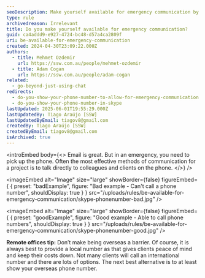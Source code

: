 ```yaml
---
seoDescription: Make yourself available for emergency communication by providing a phone number or Skype ID to ensure seamless connections.
type: rule
archivedreason: Irrelevant
title: Do you make yourself available for emergency communication?
guid: ca4addd9-e927-4724-bc48-d57a4ca2809f
uri: be-available-for-emergency-communication
created: 2024-04-30T23:09:22.000Z
authors:
  - title: Mehmet Ozdemir
    url: https://ssw.com.au/people/mehmet-ozdemir
  - title: Adam Cogan
    url: https://ssw.com.au/people/adam-cogan
related:
  - go-beyond-just-using-chat
redirects:
  - do-you-show-your-phone-number-to-allow-for-emergency-communication
  - do-you-show-your-phone-number-in-skype
lastUpdated: 2025-06-01T19:55:29.000Z
lastUpdatedBy: Tiago Araújo [SSW]
lastUpdatedByEmail: tiagov8@gmail.com
createdBy: Tiago Araújo [SSW]
createdByEmail: tiagov8@gmail.com
isArchived: true
---
```


<introEmbed
  body={<>
Email is great. But in an emergency, you need to pick up the phone. Often the most effective methods of communication for a project is to talk directly to colleagues and clients on the phone.
  </>}
/>

<imageEmbed
  alt="Image"
  size="large"
  showBorder={false}
  figureEmbed={ {
    preset: "badExample",
    figure: "Bad example - Can't call a phone number",
    shouldDisplay: true
  } }
  src="/uploads/rules/be-available-for-emergency-communication/skype-phonenumber-bad.jpg"
/>


<imageEmbed
  alt="Image"
  size="large"
  showBorder={false}
  figureEmbed={ {
    preset: "goodExample",
    figure: "Good example - Able to call phone numbers",
    shouldDisplay: true
  } }
  src="/uploads/rules/be-available-for-emergency-communication/skype-phonenumber-good.jpg"
/>


**Remote offices tip:** Don’t make being overseas a barrier. Of course, it is always best to provide a local number as that gives clients peace of mind and keep their costs down. Not many clients will call an international number and there are lots of options. The next best alternative is to at least show your overseas phone number.
